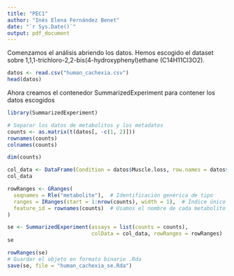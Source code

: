 ```yaml
---
title: "PEC1"
author: "Inés Elena Fernández Benet"
date: "`r Sys.Date()`"
output: pdf_document
---
```


Comenzamos el análisis abriendo los datos. Hemos escogido el dataset sobre 1,1,1-trichloro-2,2-bis(4-hydroxyphenyl)ethane (C14H11Cl3O2).

```r

datos <- read.csv("human_cachexia.csv")
head(datos)

```

Ahora creamos el contenedor SummarizedExperiment para contener los datos escogidos

```r

library(SummarizedExperiment)

# Separar los datos de metabolitos y los metadatos
counts <- as.matrix(t(datos[, -c(1, 2)]))
rownames(counts)
colnames(counts)

dim(counts)

col_data <- DataFrame(Condition = datos$Muscle.loss, row.names = datos$Patient.ID)
col_data

rowRanges <- GRanges(
  seqnames = Rle("metabolite"),  # Identificación genérica de tipo
  ranges = IRanges(start = 1:nrow(counts), width = 1),  # Índice único para cada metabolito
  feature_id = rownames(counts)  # Usamos el nombre de cada metabolito
)

se <- SummarizedExperiment(assays = list(counts = counts),
                           colData = col_data, rowRanges = rowRanges)
se

rowRanges(se)
# Guardar el objeto en formato binario .Rda
save(se, file = "human_cachexia_se.Rda")



```



